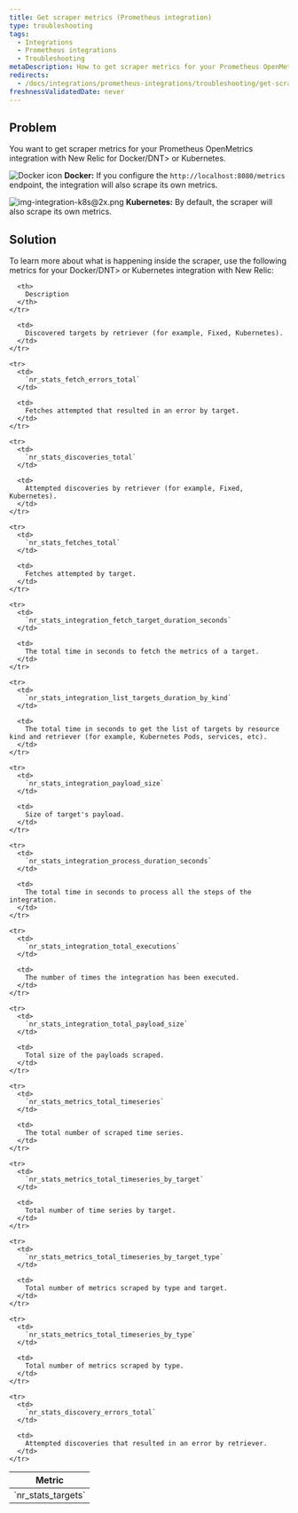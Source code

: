 ```yaml
---
title: Get scraper metrics (Prometheus integration)
type: troubleshooting
tags:
  - Integrations
  - Prometheus integrations
  - Troubleshooting
metaDescription: How to get scraper metrics for your Prometheus OpenMetrics integration with New Relic for <DNT>Docker/DNT> or Kubernetes.
redirects:
  - /docs/integrations/prometheus-integrations/troubleshooting/get-scraper-metrics-prometheus-integration
freshnessValidatedDate: never
---
```




## Problem

You want to get scraper metrics for your Prometheus OpenMetrics integration with New Relic for <DNT>Docker/DNT> or Kubernetes.

<img title="Docker icon" alt="Docker icon" src={osDocker}/> <DNT>**Docker:**</DNT> If you configure the `http://localhost:8080/metrics` endpoint, the integration will also scrape its own metrics.

<img title="img-integration-k8s@2x.png" alt="img-integration-k8s@2x.png" src={osk8}/> <DNT>**Kubernetes:**</DNT> By default, the scraper will also scrape its own metrics.

## Solution

To learn more about what is happening inside the scraper, use the following metrics for your <DNT>Docker/DNT> or Kubernetes integration with New Relic:

<table>
  <thead>
    <tr>
      <th>
        Metric
      </th>

      <th>
        Description
      </th>
    </tr>
  </thead>

  <tbody>
    <tr>
      <td>
        `nr_stats_targets`
      </td>

      <td>
        Discovered targets by retriever (for example, Fixed, Kubernetes).
      </td>
    </tr>

    <tr>
      <td>
        `nr_stats_fetch_errors_total`
      </td>

      <td>
        Fetches attempted that resulted in an error by target.
      </td>
    </tr>

    <tr>
      <td>
        `nr_stats_discoveries_total`
      </td>

      <td>
        Attempted discoveries by retriever (for example, Fixed, Kubernetes).
      </td>
    </tr>

    <tr>
      <td>
        `nr_stats_fetches_total`
      </td>

      <td>
        Fetches attempted by target.
      </td>
    </tr>

    <tr>
      <td>
        `nr_stats_integration_fetch_target_duration_seconds`
      </td>

      <td>
        The total time in seconds to fetch the metrics of a target.
      </td>
    </tr>

    <tr>
      <td>
        `nr_stats_integration_list_targets_duration_by_kind`
      </td>

      <td>
        The total time in seconds to get the list of targets by resource kind and retriever (for example, Kubernetes Pods, services, etc).
      </td>
    </tr>

    <tr>
      <td>
        `nr_stats_integration_payload_size`
      </td>

      <td>
        Size of target's payload.
      </td>
    </tr>

    <tr>
      <td>
        `nr_stats_integration_process_duration_seconds`
      </td>

      <td>
        The total time in seconds to process all the steps of the integration.
      </td>
    </tr>

    <tr>
      <td>
        `nr_stats_integration_total_executions`
      </td>

      <td>
        The number of times the integration has been executed.
      </td>
    </tr>

    <tr>
      <td>
        `nr_stats_integration_total_payload_size`
      </td>

      <td>
        Total size of the payloads scraped.
      </td>
    </tr>

    <tr>
      <td>
        `nr_stats_metrics_total_timeseries`
      </td>

      <td>
        The total number of scraped time series.
      </td>
    </tr>

    <tr>
      <td>
        `nr_stats_metrics_total_timeseries_by_target`
      </td>

      <td>
        Total number of time series by target.
      </td>
    </tr>

    <tr>
      <td>
        `nr_stats_metrics_total_timeseries_by_target_type`
      </td>

      <td>
        Total number of metrics scraped by type and target.
      </td>
    </tr>

    <tr>
      <td>
        `nr_stats_metrics_total_timeseries_by_type`
      </td>

      <td>
        Total number of metrics scraped by type.
      </td>
    </tr>

    <tr>
      <td>
        `nr_stats_discovery_errors_total`
      </td>

      <td>
        Attempted discoveries that resulted in an error by retriever.
      </td>
    </tr>
  </tbody>
</table>
